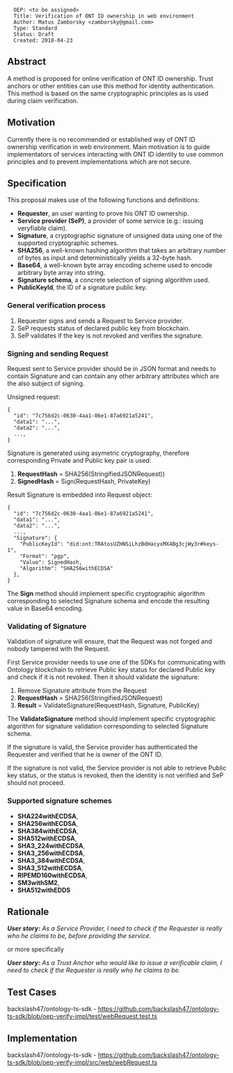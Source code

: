 <pre>
  OEP: <to be assigned>
  Title: Verification of ONT ID ownership in web environment
  Author: Matus Zamborsky <zamborsky@gmail.com>
  Type: Standard
  Status: Draft
  Created: 2018-04-23
</pre>

==Abstract==

A method is proposed for online verification of ONT ID ownership. Trust anchors or other entities can use this method for identity authentication. 
This method is based on the same cryptographic principles as is used during claim verification.

==Motivation==

Currently there is no recommended or established way of ONT ID ownership verification in web environment. Main motivation is to guide implementators of services interacting with ONT ID identity to use common principles and to prevent implementations which are not secure. 

==Specification==

This proposal makes use of the following functions and definitions:

*'''Requester''', an user wanting to prove his ONT ID ownership.
*'''Service provider (SeP)''', a provider of some service (e.g.: issuing veryfiable claim).
*'''Signature''', a cryptographic signature of unsigned data using one of the supported cryptographic schemes.
*'''SHA256''', a well-known hashing algorithm that takes an arbitrary number of bytes as input and deterministically yields a 32-byte hash.
*'''Base64''', a well-known byte array encoding scheme used to encode arbitrary byte array into string. 
*'''Signature schema''', a concrete selection of signing algorithm used.
*'''PublicKeyId''', the ID of a signature public key.

===General verification process===
#Requester signs and sends a Request to Service provider.
#SeP requests status of declared public key from blockchain.
#SeP validates if the key is not revoked and verifies the signature.

===Signing and sending Request===
Request sent to Service provider should be in JSON format and needs to contain Signature and can contain any other arbitrary attributes which are the also subject of signing.

Unsigned request:

<pre>
{
  "id": "7c756d2c-0630-4aa1-86e1-87a6921a5241",
  "data1": "...",
  "data2": "...",
  ...,
}
</pre>

Signature is generated using asymetric cryptography, therefore corresponding Private and Public key pair is used:

# '''RequestHash''' = SHA256(StringifiedJSONRequest))
# '''SignedHash''' = Sign(RequestHash, PrivateKey)

Result Signature is embedded into Request object:

<pre>
{
  "id": "7c756d2c-0630-4aa1-86e1-87a6921a5241",
  "data1": "...",
  "data2": "...",
  ...,
  "Signature": {
    "PublicKeyId": "did:ont:TRAtosUZHNSiLhzBdHacyxMX4Bg3cjWy3r#keys-1",
    "Format": "pgp",
    "Value": SignedHash,
    "Algorithm": "SHA256withECDSA"
  },
}
</pre>

The '''Sign''' method should implement specific cryptographic algorithm corresponding to selected Signature schema and encode the resulting value in Base64 encoding.

===Validating of Signature===
Validation of signature will ensure, that the Request was not forged and nobody tampered with the Request. 

First Service provider needs to use one of the SDKs for communicating with Ontology blockchain to retrieve Public key status for declared Public key and check if it is not revoked. Then it should validate the signature:

#Remove Signature attribute from the Request
#'''RequestHash''' = SHA256(StringifiedJSONRequest)
#'''Result''' = ValidateSignature(RequestHash, Signature, PublicKey)

The '''ValidateSignature''' method should implement specific cryptographic algorithm for signature validation corresponding to selected Signature schema.

If the signature is valid, the Service provider has authenticated the Requester and verified that he is owner of the ONT ID.

If the signature is not valid, the Service provider is not able to retrieve Public key status, or the status is revoked, then the identity is not verified and SeP should not proceed.

===Supported signature schemes===
*'''SHA224withECDSA''',
*'''SHA256withECDSA''',
*'''SHA384withECDSA''',
*'''SHA512withECDSA''',
*'''SHA3_224withECDSA''',
*'''SHA3_256withECDSA''',
*'''SHA3_384withECDSA''',
*'''SHA3_512withECDSA''',
*'''RIPEMD160withECDSA''',
*'''SM3withSM2''',
*'''SHA512withEDDS'''

==Rationale==

'''''User story:''' As a Service Provider, I need to check if the Requester is really who he claims to be, before providing the service.''

or more specifically

'''''User story:''' As a Trust Anchor who would like to issue a verificable claim, I need to check if the Requester is really who he claims to be.''

==Test Cases==
backslash47/ontology-ts-sdk - https://github.com/backslash47/ontology-ts-sdk/blob/oep-verify-impl/test/webRequest.test.ts

==Implementation==

backslash47/ontology-ts-sdk - https://github.com/backslash47/ontology-ts-sdk/blob/oep-verify-impl/src/web/webRequest.ts
